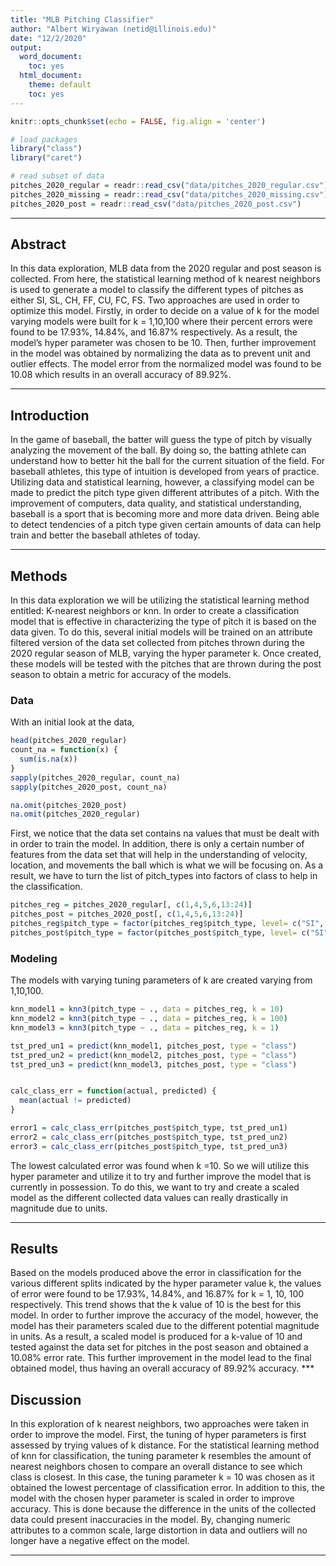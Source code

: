 ```yaml
---
title: "MLB Pitching Classifier"
author: "Albert Wiryawan (netid@illinois.edu)"
date: "12/2/2020"
output:
  word_document:
    toc: yes
  html_document:
    theme: default
    toc: yes
---
```


```r
knitr::opts_chunk$set(echo = FALSE, fig.align = 'center')
```

```r
# load packages
library("class")
library("caret")
```

```r
# read subset of data
pitches_2020_regular = readr::read_csv("data/pitches_2020_regular.csv")
pitches_2020_missing = readr::read_csv("data/pitches_2020_missing.csv")
pitches_2020_post = readr::read_csv("data/pitches_2020_post.csv")
```

***

## Abstract

In this data exploration, MLB data from the 2020 regular and post season is collected. From here, the statistical learning method of k nearest neighbors is used to generate a model to classify the different types of pitches as either SI, SL, CH, FF, CU, FC, FS. Two approaches are used in order to optimize this model. Firstly, in order to decide on a value of k for the model varying models were built for k = 1,10,100 where their percent errors were found to be 17.93%, 14.84%, and 16.87% respectively. As a result, the model's hyper parameter was chosen to be 10. Then, further improvement in the model was obtained by normalizing the data as to prevent unit and outlier effects. The model error from the normalized model was found to be 10.08 which results in an overall accuracy of 89.92%. 

***

## Introduction

In the game of baseball, the batter will guess the type of pitch by visually analyzing the movement of the ball. By doing so, the batting athlete can understand how to better hit the ball for the current situation of the field. For baseball athletes, this type of intuition is developed from years of practice. Utilizing data and statistical learning, however, a classifying model can be made to predict the pitch type given different attributes of a pitch. With the improvement of computers, data quality, and statistical understanding, baseball is a sport that is becoming more and more data driven. Being able to detect tendencies of a pitch type given certain amounts of data can help train and better the baseball athletes of today.

***

## Methods

In this data exploration we will be utilizing the statistical learning method entitled: K-nearest neighbors or knn. In order to create a classification model that is effective in characterizing the type of pitch it is based on the data given. To do this, several initial models will be trained on an attribute filtered version of the data set collected from pitches thrown during the 2020 regular season of MLB, varying the hyper parameter k. Once created, these models will be tested with the pitches that are thrown during the post season to obtain a metric for accuracy of the models. 

### Data

With an initial look at the data, 
```r
head(pitches_2020_regular)
count_na = function(x) {
  sum(is.na(x))
}
sapply(pitches_2020_regular, count_na)
sapply(pitches_2020_post, count_na)

na.omit(pitches_2020_post)
na.omit(pitches_2020_regular)
```
First, we notice that the data set contains na values that must be dealt with in order to train the model. In addition, there is only a certain number of features from the data set that will help in the understanding of velocity, location, and movements the ball which is what we will be focusing on. As a result, we have to turn the list of pitch_types into factors of class to help in the classification. 
```r
pitches_reg = pitches_2020_regular[, c(1,4,5,6,13:24)]
pitches_post = pitches_2020_post[, c(1,4,5,6,13:24)]
pitches_reg$pitch_type = factor(pitches_reg$pitch_type, level= c("SI", "SL", "CH", "FF", "CU", "FC", "FS"))
pitches_post$pitch_type = factor(pitches_post$pitch_type, level= c("SI", "SL", "CH", "FF", "CU", "FC", "FS"))

```

### Modeling
The models with varying tuning parameters of k are created varying from 1,10,100.
```r
knn_model1 = knn3(pitch_type ~ ., data = pitches_reg, k = 10)
knn_model2 = knn3(pitch_type ~ ., data = pitches_reg, k = 100)
knn_model3 = knn3(pitch_type ~ ., data = pitches_reg, k = 1)
```


```r
tst_pred_un1 = predict(knn_model1, pitches_post, type = "class")
tst_pred_un2 = predict(knn_model2, pitches_post, type = "class")
tst_pred_un3 = predict(knn_model3, pitches_post, type = "class")


calc_class_err = function(actual, predicted) {
  mean(actual != predicted)
}

error1 = calc_class_err(pitches_post$pitch_type, tst_pred_un1)
error2 = calc_class_err(pitches_post$pitch_type, tst_pred_un2)
error3 = calc_class_err(pitches_post$pitch_type, tst_pred_un3)
```

The lowest calculated error was found when k =10. So we will utilize this hyper parameter and utilize it to try and further improve the model that is currently in possession. To do this, we want to try and create a scaled model as the different collected data values can really drastically in magnitude due to units. 



***

## Results

Based on the models produced above the error in classification for the various different splits indicated by the hyper parameter value k, the values of error were found to be 17.93%, 14.84%, and 16.87% for k = 1, 10, 100 respectively.  This trend shows that the k value of 10 is the best for this model. In order to further improve the accuracy of the model, however, the model has their parameters scaled due to the different potential magnitude in units.  As a result, a scaled model is produced for a k-value of 10 and tested against the data set for pitches in the post season and obtained a 10.08% error rate. This further improvement in the model lead to the final obtained model, thus having an overall accuracy of 89.92% accuracy. 
***

## Discussion

In this exploration of k nearest neighbors, two approaches were taken in order to improve the model. First, the tuning of hyper parameters is first assessed by trying values of k distance. For the statistical learning method of knn for classification, the tuning parameter k resembles the amount of nearest neighbors chosen to compare an overall distance to see which class is closest. In this case, the tuning parameter k = 10 was chosen as it obtained the lowest percentage of classification error. In addition to this, the model with the chosen hyper parameter is scaled in order to improve accuracy. This is done because the difference in the units of the collected data could present inaccuracies in the model. By, changing numeric attributes to a common scale, large distortion in data and outliers will no longer have a negative effect on the model. 

***


